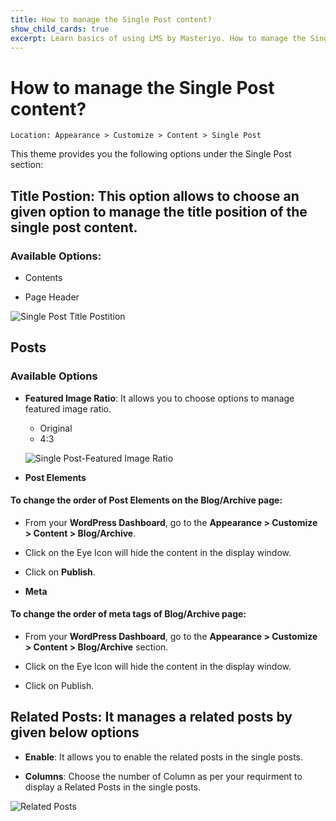 ---
title: How to manage the Single Post content?
show_child_cards: true
excerpt: Learn basics of using LMS by Masteriyo. How to manage the Single Post content
---

# How to manage the Single Post content?

    Location: Appearance > Customize > Content > Single Post

This theme provides you the following options under the Single Post section:

## Title Postion: This option allows to choose an given option to manage the title position of the single post content.

### Available Options:

- Contents

- Page Header

![Single Post Title Postition](https://user-images.githubusercontent.com/109593521/184546447-17eb540a-77a9-4d61-9806-c022fcc68f02.gif)

## Posts

### Available Options

- **Featured Image Ratio**: It allows you to choose options to manage featured image ratio.
    - Original
    - 4:3

    ![Single Post-Featured Image Ratio](https://user-images.githubusercontent.com/109593521/184546513-d496778a-19ef-414b-a33d-968cd3b91b2e.png)

- **Post Elements**

#### To change the order of Post Elements on the Blog/Archive page:

- From your **WordPress Dashboard**, go to the **Appearance > Customize > Content > Blog/Archive**.

- Click on the Eye Icon will hide the content in the display window.

- Click on **Publish**.


- **Meta**

#### To change the order of meta tags of Blog/Archive page:

- From your **WordPress Dashboard**, go to the **Appearance > Customize > Content > Blog/Archive** section.

- Click on the Eye Icon will hide the content in the display window.

- Click on Publish.

## Related Posts: It manages a related posts by given below options

- **Enable**: It allows you to enable the related posts in the single posts.

- **Columns**: Choose the number of Column as per your requirment to display a Related Posts in the single posts.

![Related Posts](https://user-images.githubusercontent.com/109593521/184547037-39f08ad6-09cb-4aa3-80d9-1e5931637d3f.png)




